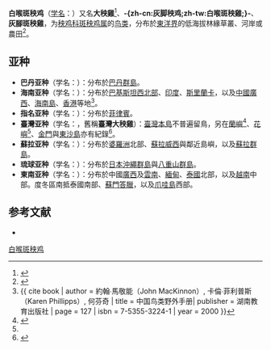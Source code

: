 {{noteTA
|1=zh-cn:白喉斑秧鸡; zh-tw:灰腳秧雞; 
}}
{{speciesbox
| name = 白喉斑秧鸡
| image = Slaty-legged crake (Rallina eurizonoides) Photograph by Shantanu Kuveskar.jpg
| image_caption=
| status = LC
| status_system = IUCN3.1
| status_ref = <ref>{{cite iucn |author=[[BirdLife_International|BirdLife International]] |date=2020-08-13 |title=''Rallina eurizonoides'' |volume=2020 |page=e.T22692317A181757127 |doi=10.2305/IUCN.UK.2020-3.RLTS.T22692317A181757127.en |access-date=2022-01-28}}</ref>
| genus = Rallina
| species = eurizonoides
| authority = ({{le|弗雷德理克·德拉弗雷奈|Frédéric de Lafresnaye|Lafresnaye}}, 1845)
| synonyms = 
*''Gallinula euryzonoides'' {{small|Lafresnaye, 1845}}
*''Rallus superciliaris'' {{small|Eyton, 1845}}
}}

'''白喉斑秧鸡'''（[[学名|学名]]：{{lang|la|''Rallina eurizonoides''}}）又名'''大秧雞'''<ref>{{cite book|author=張萬福|title=臺灣鳥類彩色圖鑑|publisher=禽影圖書|year=1980|pages=100-101}}</ref>、'''-{zh-cn:灰脚秧鸡;zh-tw:白喉斑秧雞;}-'''、'''灰腳斑秧雞'''，为[[秧鸡科|秧鸡科]][[斑秧鸡属|斑秧鸡属]]的[[鸟类|鸟类]]，分布於[[東洋界|東洋界]]的低海拔林緣草叢、河岸或農田<ref name = taibif>{{cite book | author = 劉小如、丁宗蘇、方偉宏、林文宏、蔡牧起、顏重威 | title = 台灣鳥類誌第二版(上) | publisher = [[行政院農業委員會林務局|行政院農業委員會林務局]] | isbn = 978-986-03-3925-3 | page = 551–554 | url = https://conservation.forest.gov.tw/0001742 | year = 2012 }}</ref>。

==亚种==
*'''巴丹亚种'''（学名：{{lang|la|''Rallina eurizonoides alvarezi''}}）：分布於[[巴丹群島|巴丹群島]]。
*'''海南亚种'''（学名：{{lang|la|''Rallina eurizonoides amauroptera''}}）：分布於[[巴基斯坦|巴基斯坦]][[西北部|西北部]]、[[印度|印度]]、[[斯里蘭卡|斯里蘭卡]]，以及[[中國|中國]][[廣西|廣西]]、[[海南島|海南島]]、[[香港|香港]]等地<ref name = MacKinnon2000>{{ cite book | author = 約翰∙馬敬能（John MacKinnon）, 卡倫∙菲利普斯（Karen Phillipps）, 何芬奇 | title = 中国鸟类野外手册| publisher = 湖南教育出版社 | page = 127 | isbn = 7-5355-3224-1 | year = 2000 }}</ref>。
*'''指名亚种'''（学名：{{lang|la|''Rallina eurizonoides eurizonoides''}}）：分布於[[菲律賓|菲律賓]]。
*'''臺灣亚种'''（学名：{{lang|la|''Rallina eurizonoides formosana''}}，舊稱'''臺灣大秧雞'''）：[[臺灣本島|臺灣本島]]不普遍留鳥，另在[[蘭嶼|蘭嶼]]<ref>{{cite journal|author=蜂須賀正氏、宇田川龍男|title=臺灣鳥類之研究(下篇)|journal=臺灣省立博物館季刊|issn=0256-257X|year=1951|volume=4|issue=1 & 2|pages=1-180}}</ref>、[[花嶼|花嶼]]<ref name = taibif/>、[[金門|金門]]與[[東沙島|東沙島]]亦有紀錄<ref>{{cite web | url = https://www.bird.org.tw/sites/default/files/field/file/report/2020%E5%8F%B0%E7%81%A3%E9%B3%A5%E9%A1%9E%E5%90%8D%E9%8C%84%2B%E4%B8%AD%E6%96%87%E7%89%88%E5%A0%B1%E5%91%8A-20210121%E8%A3%9C%E5%85%85%E9%99%84%E9%8C%84.pdf | title = 2020年台灣鳥類名錄 | year = 2020 | author = 楊玉祥、丁宗蘇、吳森雄、吳建龍、阮錦松、林瑞興、蔡乙榮 | publisher = 中華民國野鳥學會 }}</ref>。
*'''蘇拉亚种'''（学名：{{lang|la|''Rallina eurizonoides minahasa''}}）：分布於[[婆羅洲|婆羅洲]]北部、[[蘇拉威西|蘇拉威西]]與鄰近島嶼，以及[[蘇拉群島|蘇拉群島]]。
*'''琉球亚种'''（学名：{{lang|la|''Rallina eurizonoides sepiaria''}}）：分布於[[日本|日本]][[沖繩群島|沖繩群島]]與[[八重山群島|八重山群島]]。
*'''東南亚种'''（学名：{{lang|la|''Rallina eurizonoides telmatophila''}}）：分布於中國[[廣西|廣西]]及[[雲南|雲南]]、[[緬甸|緬甸]]、[[泰國|泰國]]北部，以及[[越南|越南]]中部。度冬區南抵泰國南部、[[蘇門答臘|蘇門答臘]]，以及[[爪哇島|爪哇島]]西部。

== 参考文献 ==
{{reflist}}
* {{TaiBNET| zh=灰腳斑秧雞 | id=380304 | binomial=Rallina eurizonoides | authority=Lafresnaye, 1845 | var= | accessdate=2013-01-24}}
{{Taxonbar|from=Q679123}}

[[Category:斑秧鸡属|白喉斑秧鸡]]